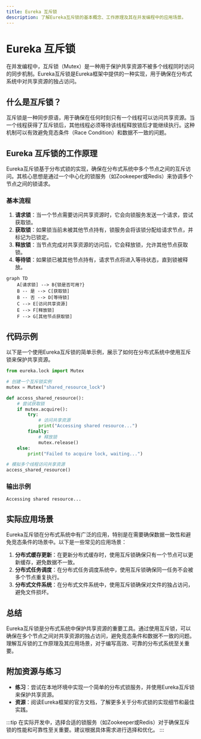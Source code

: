 ```yaml
---
title: Eureka 互斥锁
description: 了解Eureka互斥锁的基本概念、工作原理及其在并发编程中的应用场景。
---
```


# Eureka 互斥锁

在并发编程中，互斥锁（Mutex）是一种用于保护共享资源不被多个线程同时访问的同步机制。Eureka互斥锁是Eureka框架中提供的一种实现，用于确保在分布式系统中对共享资源的独占访问。

## 什么是互斥锁？

互斥锁是一种同步原语，用于确保在任何时刻只有一个线程可以访问共享资源。当一个线程获得了互斥锁后，其他线程必须等待该线程释放锁后才能继续执行。这种机制可以有效避免竞态条件（Race Condition）和数据不一致的问题。

## Eureka 互斥锁的工作原理

Eureka互斥锁基于分布式锁的实现，确保在分布式系统中多个节点之间的互斥访问。其核心思想是通过一个中心化的锁服务（如Zookeeper或Redis）来协调多个节点之间的锁请求。

### 基本流程

1. **请求锁**：当一个节点需要访问共享资源时，它会向锁服务发送一个请求，尝试获取锁。
2. **获取锁**：如果锁当前未被其他节点持有，锁服务会将该锁分配给请求节点，并标记为已锁定。
3. **释放锁**：当节点完成对共享资源的访问后，它会释放锁，允许其他节点获取锁。
4. **等待锁**：如果锁已被其他节点持有，请求节点将进入等待状态，直到锁被释放。

```mermaid
graph TD
    A[请求锁] --> B{锁是否可用?}
    B -- 是 --> C[获取锁]
    B -- 否 --> D[等待锁]
    C --> E[访问共享资源]
    E --> F[释放锁]
    F --> G[其他节点获取锁]
```

## 代码示例

以下是一个使用Eureka互斥锁的简单示例，展示了如何在分布式系统中使用互斥锁来保护共享资源。

```python
from eureka.lock import Mutex

# 创建一个互斥锁实例
mutex = Mutex("shared_resource_lock")

def access_shared_resource():
    # 尝试获取锁
    if mutex.acquire():
        try:
            # 访问共享资源
            print("Accessing shared resource...")
        finally:
            # 释放锁
            mutex.release()
    else:
        print("Failed to acquire lock, waiting...")

# 模拟多个线程访问共享资源
access_shared_resource()
```

### 输出示例

```
Accessing shared resource...
```

## 实际应用场景

Eureka互斥锁在分布式系统中有广泛的应用，特别是在需要确保数据一致性和避免竞态条件的场景中。以下是一些常见的应用场景：

1. **分布式缓存更新**：在更新分布式缓存时，使用互斥锁确保只有一个节点可以更新缓存，避免数据不一致。
2. **分布式任务调度**：在分布式任务调度系统中，使用互斥锁确保同一任务不会被多个节点重复执行。
3. **分布式文件系统**：在分布式文件系统中，使用互斥锁确保对文件的独占访问，避免文件损坏。

## 总结

Eureka互斥锁是分布式系统中保护共享资源的重要工具。通过使用互斥锁，可以确保在多个节点之间对共享资源的独占访问，避免竞态条件和数据不一致的问题。理解互斥锁的工作原理及其应用场景，对于编写高效、可靠的分布式系统至关重要。

## 附加资源与练习

- **练习**：尝试在本地环境中实现一个简单的分布式锁服务，并使用Eureka互斥锁来保护共享资源。
- **资源**：阅读Eureka框架的官方文档，了解更多关于分布式锁的实现细节和最佳实践。

:::tip
在实际开发中，选择合适的锁服务（如Zookeeper或Redis）对于确保互斥锁的性能和可靠性至关重要。建议根据具体需求进行选择和优化。
:::